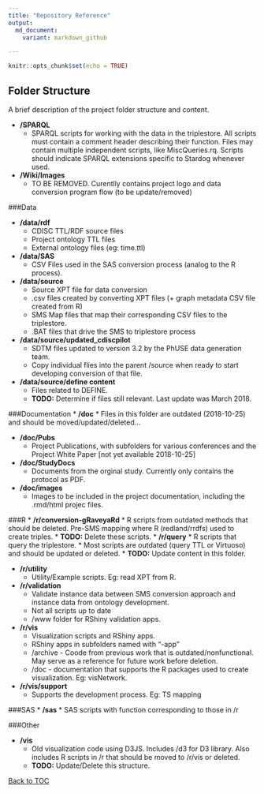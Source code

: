 ```yaml
---
title: "Repository Reference"
output:
  md_document:
    variant: markdown_github

---
```


```r
knitr::opts_chunk$set(echo = TRUE)
```

## Folder Structure
A brief description of the project folder structure and content.

* **/SPARQL**
    * SPARQL scripts for working with the data in the triplestore.
      All scripts must contain a comment header describing their function.
      Files may contain multiple independent scripts, like MiscQueries.rq.
      Scripts should indicate SPARQL extensions specific to Stardog whenever used.

* **/Wiki/Images**
    * TO BE REMOVED. Curentlly contains project logo and data conversion program flow (to be update/removed)

###Data
    
* **/data/rdf**
    * CDISC TTL/RDF source files
    * Project ontology TTL files
    * External ontology files (eg: time.ttl)

* **/data/SAS**
    * CSV Files used in the SAS conversion process (analog to the R process). 

* **/data/source**
    * Source XPT file for data conversion
    * .csv files created by converting XPT files (+ graph metadata CSV file created from R)
    * SMS Map files that map their corresponding CSV files to the triplestore.
    * .BAT files that drive the SMS to triplestore process
    
* **/data/source/updated_cdiscpilot**
    * SDTM files updated to version 3.2 by the PhUSE data generation team.
    * Copy individual flies into the parent /source when ready to start developing conversion of that file.

* **/data/source/define content**
    * Files related to DEFINE.  
    * **TODO:** Determine if files still relevant. Last update was March 2018.
    
###Documentation
* **/doc**
    * Files in this folder are outdated (2018-10-25) and should be moved/updated/deleted...


* **/doc/Pubs**    
    * Project Publications, with subfolders for various conferences and the Project White Paper [not yet available 2018-10-25]
    
* **/doc/StudyDocs**    
    * Documents from the orginal study. Currently only contains the protocol as PDF. 
    
* **/doc/images**    
    * Images to be included in the project documentation, including the .rmd/html projec files.
    

###R
* **/r/conversion-gRaveyaRd**
    * R scripts from outdated methods that should be deleted. Pre-SMS mapping where R (redland/rrdfs) used to create triples.
    * **TODO:** Delete these scripts. 
* **/r/query**
    * R scripts that query the triplestore.
    * Most scripts are outdated (query TTL or Virtuoso) and should be updated or deleted.
    * **TODO:** Update content in this folder.
    
* **/r/utility**
    * Utility/Example scripts. Eg: read XPT from R. 
    
* **/r/validation**
    * Validate instance data between SMS conversion approach and instance data from ontology development.
    * Not all scripts up to date
    * /www folder for RShiny validation apps.

* **/r/vis**
    * Visualization scripts and RShiny apps.
    * RShiny apps in subfolders named with "-app"
    * /archive  - Coode from previous work that is outdated/nonfunctional. May serve as a reference for future work before deletion.
    * /doc  - documentation that supports the R packages used to create visualization. Eg: visNetwork.
    
* **/r/vis/support**
    * Supports the development process. Eg: TS mapping
    
###SAS
* **/sas**
    * SAS scripts with function corresponding to those in /r
  

###Other
  
* **/vis**
    * Old visualization code using D3JS. Includes /d3 for D3 library. Also includes R scripts in /r that should be moved to /r/vis or deleted.
    * **TODO:** Update/Delete this structure.
  
    
[Back to TOC](TableOfContents.md)    